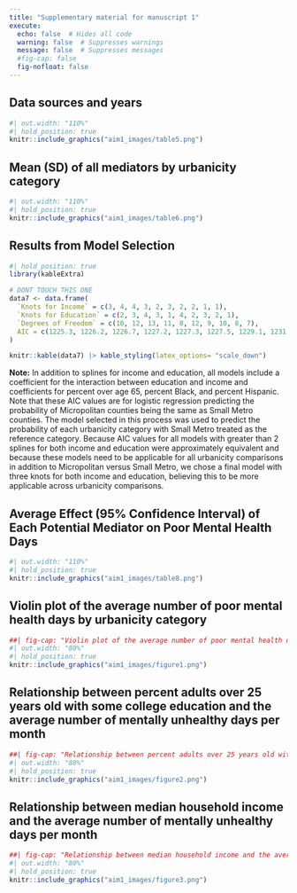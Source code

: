 ```yaml
---
title: "Supplementary material for manuscript 1"
execute:
  echo: false  # Hides all code
  warning: false  # Suppresses warnings
  message: false  # Suppresses messages
  #fig-cap: false 
  fig-nofloat: false
---
```



\clearpage


::: {#tbl-aim1_table5}
## Data sources and years
```r
#| out.width: "110%" 
#| hold_position: true
knitr::include_graphics("aim1_images/table5.png")
```
:::
\clearpage




::: {#tbl-aim6_table6}
## Mean (SD) of all mediators by urbanicity category
```r
#| out.width: "110%" 
#| hold_position: true
knitr::include_graphics("aim1_images/table6.png")
```
:::
\clearpage



::: {#tbl-aim1_table7}
## Results from Model Selection
```r
#| hold_position: true
library(kableExtra)

# DONT TOUCH THIS ONE 
data7 <- data.frame(
  `Knots for Income` = c(3, 4, 4, 3, 2, 3, 2, 2, 1, 1),
  `Knots for Education` = c(2, 3, 4, 3, 1, 4, 2, 3, 2, 1),
  `Degrees of Freedom` = c(10, 12, 13, 11, 8, 12, 9, 10, 8, 7),
  AIC = c(1225.3, 1226.2, 1226.7, 1227.2, 1227.3, 1227.5, 1229.1, 1231.2, 1260.2, 1260.6)
)

knitr::kable(data7) |> kable_styling(latex_options= "scale_down")

```
:::
**Note:** In addition to splines for income and education, all models include a coefficient for the interaction between education and income and coefficients for percent over age 65, percent Black, and percent Hispanic. Note that these AIC values are for logistic regression predicting the probability of Micropolitan counties being the same as Small Metro counties. The model selected in this process was used to predict the probability of each urbanicity category with Small Metro treated as the reference category. Because AIC values for all models with greater than 2 splines for both income and education were approximately equivalent and because these models need to be applicable for all urbanicity comparisons in addition to Micropolitan versus Small Metro, we chose a final model with three knots for both income and education, believing this to be more applicable across urbanicity comparisons.
\clearpage



::: {#tbl-aim1_table8}
## Average Effect (95% Confidence Interval) of Each Potential Mediator on Poor Mental Health Days
```r
#| out.width: "110%" 
#| hold_position: true
knitr::include_graphics("aim1_images/table8.png")
```
:::
\clearpage

::: {#fig-aim1_fig1}
## Violin plot of the average number of poor mental health days by urbanicity category
```r
##| fig-cap: "Violin plot of the average number of poor mental health days by urbanicity category" 
#| out.width: "80%" 
#| hold_position: true
knitr::include_graphics("aim1_images/figure1.png")
```
::: 
\clearpage

::: {#fig-aim1_fig2}
## Relationship between percent adults over 25 years old with some college education and the average number of mentally unhealthy days per month
```r
##| fig-cap: "Relationship between percent adults over 25 years old with some college education and the average number of mentally unhealthy days per month"
#| out.width: "80%"
#| hold_position: true
knitr::include_graphics("aim1_images/figure2.png")
```
::: 
\clearpage

::: {#fig-aim1_fig3}
## Relationship between median household income and the average number of mentally unhealthy days per month
```r
##| fig-cap: "Relationship between median household income and the average number of mentally unhealthy days per month"
#| out.width: "80%" 
#| hold_position: true
knitr::include_graphics("aim1_images/figure3.png")
```
::: 
